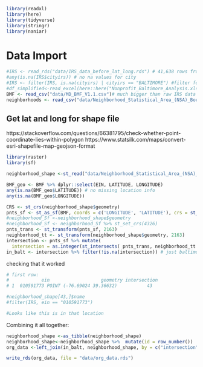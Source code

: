 
```r
library(readxl)
library(here)
library(tidyverse)
library(stringr)
library(naniar)
```

# Data Import
```r

#IRS <- read_rds("data/IRS_data_before_lat_long.rds") # 41,638 rows from the eo_md.csv
#any(is.na(IRS$cityirs)) # no na values for city
#IRS <- filter(IRS, is.na(cityirs) | cityirs == "BALTIMORE") #filter for Baltimore for now to keep small as we test
#df_simplified<-read_excel(here::here("Nonprofit_Baltimore_Analysis.xlsx"), sheet = 3)
BMF <- read_csv("data/MD_BMF_V1.1.csv")# much bigger than raw IRS data 73,768 rows (also comes from IRS)
neighborhoods <- read_csv("data/Neighborhood_Statistical_Area_(NSA)_Boundaries.csv")
```

## Get lat and long for shape file

https://stackoverflow.com/questions/66381795/check-whether-point-coordinate-lies-within-polygon
https://www.statsilk.com/maps/convert-esri-shapefile-map-geojson-format

```r
library(raster)
library(sf)

neighborhood_shape <-st_read("data/Neighborhood_Statistical_Area_(NSA)_Boundaries/Neighborhood_Statistical_Area_(NSA)_Boundaries.shp")

```


```r
BMF_geo <- BMF %>% dplyr::select(EIN, LATITUDE, LONGITUDE)
any(is.na(BMF_geo$LATITUDE)) # no missing location info
any(is.na(BMF_geo$LONGITUDE))
```

```r
CRS <- st_crs(neighborhood_shape$geometry)
pnts_sf <- st_as_sf(BMF, coords = c('LONGITUDE', 'LATITUDE'), crs = st_crs(4326)) %>% st_set_crs(4326)
#neighborhood_Sf <-neighborhood_shape$geometry
#neighborhood_Sf <- neighborhood_Sf %>% st_set_crs(4326)
pnts_trans <- st_transform(pnts_sf, 2163)
neighborhood_tt <- st_transform(neighborhood_shape$geometry, 2163)
intersection <- pnts_sf %>% mutate(
  intersection = as.integer(st_intersects( pnts_trans, neighborhood_tt )))
in_balt <- intersection %>% filter(!is.na(intersection)) # just baltimore locations
```



checking that it worked
```r
# first row:
#            ein                   geometry intersection
# 1  010591773 POINT (-76.69024 39.36632)           43

#neighborhood_shape[43,]$name
#filter(IRS, ein == "010591773")

#Looks like this is in that location

```


Combining it all together:
```r
neighborhood_shape <-as_tibble(neighborhood_shape)
neighborhood_shape<-neighborhood_shape %>%  mutate(id = row_number())
org_data <-left_join(in_balt, neighborhood_shape, by = c("intersection" = "id"))

write_rds(org_data, file = "data/org_data.rds")

```
